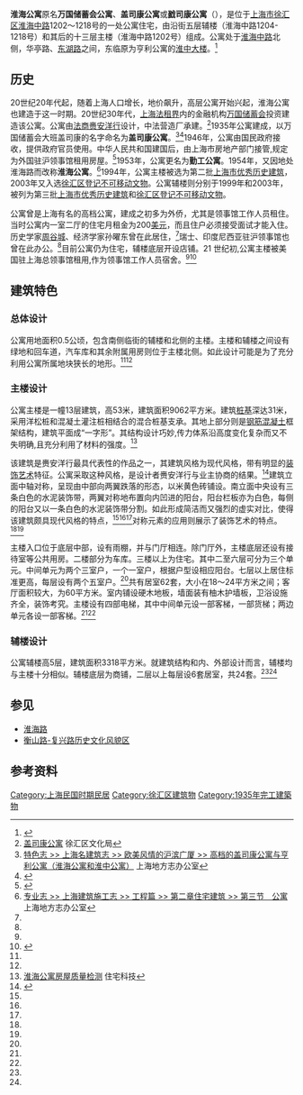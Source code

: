 {{上海市优秀历史建筑 |
省区市 = 上海市 |
名称 = 盖司康公寓 |
图片 = [[File:Gascogne_Apartments.JPG|250px]]|
编号 = 2-141 3-65 |
时代 = 1935年|
所在 = [[上海市|上海市]][[徐汇区|徐汇区]][[淮海中路|淮海中路]]1202～1218号|
公布 = 1994年、1999年 |
}}
'''淮海公寓'''原名'''万国储蓄会公寓'''、'''盖司康公寓'''或'''戤司康公寓'''（{{lang-en|'''Gascogne Apartments'''}}），是位于[[上海市|上海市]][[徐汇区|徐汇区]][[淮海中路|淮海中路]]1202～1218号的一处公寓住宅，由沿街五层辅楼（淮海中路1204-1218号）和其后的十三层主楼（淮海中路1202号）组成。公寓处于[[淮海中路|淮海中路]]北侧，华亭路、[[东湖路_(上海)|东湖路]]之间，东临原为亨利公寓的[[淮中大楼|淮中大楼]]。<ref name=cl>{{cite book|title =《老上海经典公寓》|publisher =同济大学出版社|author =娄承浩、薛顺生|url =http://www.yplib.org.cn/structure/jdsh/bnsz/jz_73648_1.htm|isbn =9787560831541|deadurl =yes|archiveurl =https://web.archive.org/web/20140813233955/http://www.yplib.org.cn/structure/jdsh/bnsz/jz_73648_1.htm|archivedate =2014-08-13|access-date =2014-08-13}}</ref>
==历史==
20世纪20年代起，随着上海人口增长，地价飙升，高层公寓开始兴起，淮海公寓也建造于这一时期。20世纪30年代，[[上海法租界|上海法租界]]内的金融机构[[万国储蓄会|万国储蓄会]]投资建造该公寓。公寓由[[赉安|法商赉安洋行]]设计，中法营造厂承建。<ref name=whj>[http://whj.xh.sh.cn/xhwh_website/HTML/xhwh/xhwh_wwbh_wbdw/Info/Detail_25752.htm 盖司康公寓] {{Wayback|url=http://whj.xh.sh.cn/xhwh_website/HTML/xhwh/xhwh_wwbh_wbdw/Info/Detail_25752.htm |date=20140521071629 }}徐汇区文化局</ref>1935年公寓建成，以万国储蓄会大班盖司康的名字命名为'''盖司康公寓'''。<ref name=dfz>[http://shtong.gov.cn/newsite/node2/node71994/node81772/node81774/node81784/userobject1ai108979.html 特色志 >> 上海名建筑志 >> 欧美风情的沪滨广厦 >> 高档的盖司康公寓与亨利公寓（淮海公寓和淮中公寓）] {{Wayback|url=http://shtong.gov.cn/newsite/node2/node71994/node81772/node81774/node81784/userobject1ai108979.html |date=20190415142642 }}上海地方志办公室</ref><ref name=p>{{cite book|title =Shanghai Style: Art and Design Between the Wars|author =潘玲|publisher =Long river press|isbn =9781592650781|page = 226}}</ref>1946年，公寓由国民政府接收，提供政府官员使用。中华人民共和国建国后，由上海市房地产部门接管,规定为外国驻沪领事馆租用房屋。<ref name=mz>{{cite book|title = 《上海百年名楼名宅: 上海百年名宅》|publisher = 光明日报出版社 |author = 《上海百年名楼・名宅》编撰委员会| page = 53-55 |isbn = 9787802062368}}</ref>1953年，公寓更名为'''勤工公寓'''。1954年，又因地处淮海路而改称'''淮海公寓'''。<ref name=s>[http://shtong.gov.cn/newsite/node2/node2245/node69543/node69549/node69574/node69592/userobject1ai68200.html 专业志 >> 上海建筑施工志 >> 工程篇 >> 第二章住宅建筑 >> 第三节　公寓] {{Wayback|url=http://shtong.gov.cn/newsite/node2/node2245/node69543/node69549/node69574/node69592/userobject1ai68200.html |date=20190415132900 }}上海地方志办公室</ref>1994年，公寓主楼被选为第二批[[上海市优秀历史建筑|上海市优秀历史建筑]]，2003年又入选[[徐汇区登记不可移动文物列表|徐汇区登记不可移动文物]]。公寓辅楼则分别于1999年和2003年，被列为第三批[[上海市优秀历史建筑|上海市优秀历史建筑]]和[[徐汇区登记不可移动文物列表|徐汇区登记不可移动文物]]。

公寓曾是上海有名的高档公寓，建成之初多为外侨，尤其是领事馆工作人员租住。当时公寓内一室二厅的住宅月租金为200[[美元|美元]]，而且住户必须接受面试才能入住。历史学家[[周谷城|周谷城]]、经济学家孙曜东曾在此居住，<ref name=mz></ref>瑞士、印度尼西亚驻沪领事馆也曾在此办公。<ref name=whj></ref>目前公寓仍为住宅，辅楼底层开设店铺。21 世纪初,公寓主楼被美国驻上海总领事馆租用,作为领事馆工作人员宿舍。<ref name=mz></ref><ref>{{cite web|url =http://old.jfdaily.com/gb/node2/node17/node162/node787/node791/userobject1ai1349.html|title =淮海公寓——曾是驻沪领事们的“家”|publisher =解放日报|accessdate =2014-08-16|deadurl =yes|archiveurl =https://web.archive.org/web/20140819083954/http://old.jfdaily.com/gb/node2/node17/node162/node787/node791/userobject1ai1349.html|archivedate =2014-08-19|df =}}</ref>

==建筑特色==
===总体设计===
公寓用地面积0.5公顷，包含南侧临街的辅楼和北侧的主楼。主楼和辅楼之间设有绿地和回车道，汽车库和其余附属用房则位于主楼北侧。如此设计可能是为了充分利用公寓所属地块狭长的地形。<ref name=cl></ref><ref name=dfz></ref>
===主楼设计===
公寓主楼是一幢13层建筑，高53米，建筑面积9062平方米。建筑[[桩基|桩基]]深达31米，采用洋松桩和混凝土灌注桩相结合的混合桩基支承。其地上部分则是[[钢筋混凝土|钢筋混凝土]]框架结构，建筑平面成“一字形”。其结构设计巧妙,传力体系沿高度变化复杂而又不失明确,且充分利用了材料的强度。<ref>[http://www.cqvip.com/qk/96024x/200405/9790384.html 淮海公寓房屋质量检测] {{Wayback|url=http://www.cqvip.com/qk/96024x/200405/9790384.html |date=20190913004051 }}住宅科技</ref>

该建筑是赉安洋行最具代表性的作品之一，其建筑风格为现代风格，带有明显的[[装饰艺术|装饰艺术]]特征。公寓采取这种风格，是设计者赉安洋行与业主协商的结果。<ref name=l>{{Cite web |url=http://www.docin.com/touch_new/preview_new.do?id=353333613 |title=赉安洋行在上海作品的研究 |access-date=2014-08-17 |archive-date=2014-08-19 |archive-url=https://web.archive.org/web/20140819083227/http://www.docin.com/touch_new/preview_new.do?id=353333613 |dead-url=no }}</ref>建筑立面中轴对称，呈现由中部向两翼跌落的形态，以米黄色砖铺设。南立面中央设有三条白色的水泥装饰带，两翼对称地布置向内凹进的阳台，阳台栏板亦为白色，每侧的阳台又以一条白色的水泥装饰带分割。如此形成简洁而又强烈的虚实对比，使得该建筑颇具现代风格的特点，<ref name=cl></ref><ref name=whj></ref><ref name=dfz></ref>对称元素的应用则展示了装饰艺术的特点。<ref name=l></ref><ref name=p></ref>

主楼入口位于底层中部，设有雨棚，并与门厅相连。除门厅外，主楼底层还设有接待室等公共用房。二楼部分为车库。三楼以上为住宅。其中二至六层可分为三个单元。中间单元为两个三室户，一个一室户，根据户型设相应阳台。七层以上居住标准更高，每层设有两个五室户。<ref name=cl></ref>共有居室62套，大小在18～24平方米之间；客厅面积较大，为60平方米。室内铺设硬木地板，墙面装有柚木护墙板，卫浴设施齐全，装饰考究。主楼设有四部电梯，其中中间单元设一部客梯，一部货梯；两边单元各设一部客梯。<ref name=whj></ref><ref name=dfz></ref>

===辅楼设计===
公寓辅楼高5层，建筑面积3318平方米。就建筑结构和内、外部设计而言，辅楼均与主楼十分相似。辅楼底层为商铺，二层以上每层设6套居室，共24套。<ref name=dfz></ref><ref name=s></ref>
==参见==
*[[淮海路_(上海)|淮海路]]
*[[衡山路-复兴路历史文化风貌区|衡山路-复兴路历史文化风貌区]]
==参考资料==
{{reflist|2}}
{{上海市第二批优秀历史建筑}}
{{上海市第三批优秀历史建筑}}
[[Category:上海民国时期民居|Category:上海民国时期民居]]
[[Category:徐汇区建筑物|Category:徐汇区建筑物]]
[[Category:1935年完工建築物|Category:1935年完工建築物]]